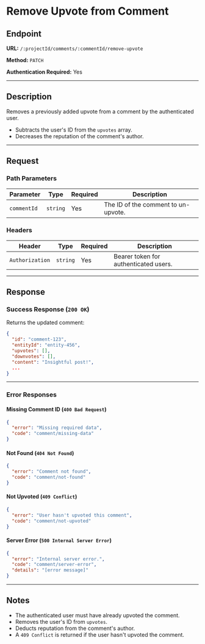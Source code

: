 # Remove Upvote from Comment

## Endpoint

**URL:** `/:projectId/comments/:commentId/remove-upvote`

**Method:** `PATCH`

**Authentication Required:** Yes

---

## Description

Removes a previously added upvote from a comment by the authenticated user.

- Subtracts the user's ID from the `upvotes` array.
- Decreases the reputation of the comment's author.

---

## Request

### Path Parameters

| Parameter   | Type     | Required | Description                         |
| ----------- | -------- | -------- | ----------------------------------- |
| `commentId` | `string` | Yes      | The ID of the comment to un-upvote. |

### Headers

| Header          | Type     | Required | Description                           |
| --------------- | -------- | -------- | ------------------------------------- |
| `Authorization` | `string` | Yes      | Bearer token for authenticated users. |

---

## Response

### Success Response (`200 OK`)

Returns the updated comment:

```json
{
  "id": "comment-123",
  "entityId": "entity-456",
  "upvotes": [],
  "downvotes": [],
  "content": "Insightful post!",
  ...
}
```

---

### Error Responses

#### Missing Comment ID (`400 Bad Request`)

```json
{
  "error": "Missing required data",
  "code": "comment/missing-data"
}
```

#### Not Found (`404 Not Found`)

```json
{
  "error": "Comment not found",
  "code": "comment/not-found"
}
```

#### Not Upvoted (`409 Conflict`)

```json
{
  "error": "User hasn't upvoted this comment",
  "code": "comment/not-upvoted"
}
```

#### Server Error (`500 Internal Server Error`)

```json
{
  "error": "Internal server error.",
  "code": "comment/server-error",
  "details": "[error message]"
}
```

---

## Notes

- The authenticated user must have already upvoted the comment.
- Removes the user's ID from `upvotes`.
- Deducts reputation from the comment's author.
- A `409 Conflict` is returned if the user hasn't upvoted the comment.
